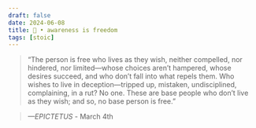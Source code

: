 ```yaml
---
draft: false 
date: 2024-06-08
title: 🗿 • awareness is freedom
tags: [stoic]
---
```


>  “The person is free who lives as they wish, neither compelled, nor hindered, nor limited—whose choices aren’t hampered, whose desires succeed, and who don’t fall into what repels them. Who wishes to live in deception—tripped up, mistaken, undisciplined, complaining, in a rut? No one. These are base people who don’t live as they wish; and so, no base person is free.”

> *—EPICTETUS* - March 4th